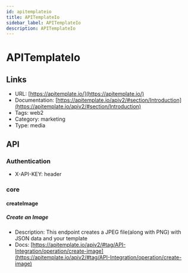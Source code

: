 ```yaml
---
id: apitemplateio
title: APITemplateIo
sidebar_label: APITemplateIo
description: APITemplateIo
---
```


# APITemplateIo

## Links

* URL: [https://apitemplate.io/](https://apitemplate.io/)
* Documentation: [https://apitemplate.io/apiv2/#section/Introduction](https://apitemplate.io/apiv2/#section/Introduction)
* Tags: web2
* Category: marketing
* Type: media

## API

### Authentication

* X-API-KEY: header

### core

#### createImage

##### Create an Image

* Description: This endpoint creates a JPEG file(along with PNG) with JSON data and your template
* Docs: [https://apitemplate.io/apiv2/#tag/API-Integration/operation/create-image](https://apitemplate.io/apiv2/#tag/API-Integration/operation/create-image)
